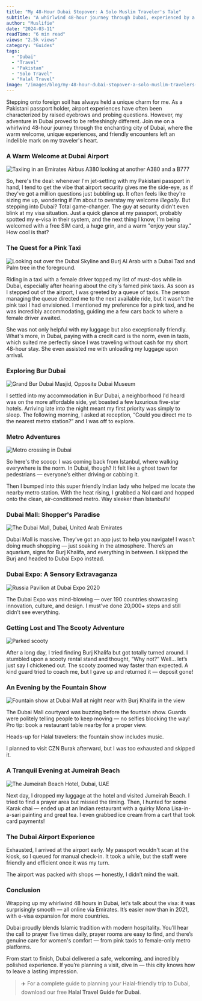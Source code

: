 ```yaml
---
title: "My 48-Hour Dubai Stopover: A Solo Muslim Traveler's Tale"
subtitle: "A whirlwind 48-hour journey through Dubai, experienced by a Pakistani traveler. From warm welcomes and pink taxis to the Dubai Expo and Jumeirah Beach — this story captures it all."
author: "Muslifie"
date: "2024-03-11"
readTime: "6 min read"
views: "2.5k views"
category: "Guides"
tags:
  - "Dubai"
  - "Travel"
  - "Pakistan"
  - "Solo Travel"
  - "Halal Travel"
image: "/images/blog/my-48-hour-dubai-stopover-a-solo-muslim-travelers-tale-731423.webp"
---
```


Stepping onto foreign soil has always held a unique charm for me. As a Pakistani passport holder, airport experiences have often been characterized by raised eyebrows and probing questions. However, my adventure in Dubai proved to be refreshingly different. Join me on a whirlwind 48-hour journey through the enchanting city of Dubai, where the warm welcome, unique experiences, and friendly encounters left an indelible mark on my traveler's heart.

### A Warm Welcome at Dubai Airport

![Taxiing in an Emirates Airbus A380 looking at another A380 and a B777](/images/blog/milind-shah-ptCrM6fq3EI-unsplash_1024x1024.webp)

So, here's the deal: whenever I'm jet-setting with my Pakistani passport in hand, I tend to get the vibe that airport security gives me the side-eye, as if they've got a million questions just bubbling up. It often feels like they're sizing me up, wondering if I'm about to overstay my welcome _illegally_. But stepping into Dubai? Total game-changer. The guy at security didn't even blink at my visa situation. Just a quick glance at my passport, probably spotted my e-visa in their system, and the next thing I know, I'm being welcomed with a free SIM card, a huge grin, and a warm "enjoy your stay." How cool is that?

### The Quest for a Pink Taxi

![Looking out over the Dubai Skyline and Burj Al Arab with a Dubai Taxi and Palm tree in the foreground.](/images/blog/euan-cameron-62BjXl-2iHE-unsplash_1024x1024.webp)

Riding in a taxi with a female driver topped my list of must-dos while in Dubai, especially after hearing about the city's famed pink taxis. As soon as I stepped out of the airport, I was greeted by a queue of taxis. The person managing the queue directed me to the next available ride, but it wasn't the pink taxi I had envisioned. I mentioned my preference for a pink taxi, and he was incredibly accommodating, guiding me a few cars back to where a female driver awaited.

She was not only helpful with my luggage but also exceptionally friendly. What's more, in Dubai, paying with a credit card is the norm, even in taxis, which suited me perfectly since I was traveling without cash for my short 48-hour stay. She even assisted me with unloading my luggage upon arrival.

### Exploring Bur Dubai

![Grand Bur Dubai Masjid, Opposite Dubai Museum](/images/blog/viraj-bhalani-uDJY774-IUg-unsplash_1024x1024.webp)

I settled into my accommodation in Bur Dubai, a neighborhood I'd heard was on the more affordable side, yet boasted a few luxurious five-star hotels. Arriving late into the night meant my first priority was simply to sleep. The following morning, I asked at reception, “Could you direct me to the nearest metro station?” and I was off to explore.

### Metro Adventures

![Metro crossing in Dubai](/images/blog/damir-babacic-nnrv949hz1q-unsplash-2_1024x1024.webp)

So here's the scoop: I was coming back from Istanbul, where walking everywhere is the norm. In Dubai, though? It felt like a ghost town for pedestrians — everyone’s either driving or cabbing it.

Then I bumped into this super friendly Indian lady who helped me locate the nearby metro station. With the heat rising, I grabbed a Nol card and hopped onto the clean, air-conditioned metro. Way sleeker than Istanbul’s!

### Dubai Mall: Shopper's Paradise

![The Dubai Mall, Dubai, United Arab Emirates](/images/blog/yasmina-h-q3yfifd7zme-unsplash-2_1024x1024.jpg)

Dubai Mall is massive. They’ve got an app just to help you navigate! I wasn’t doing much shopping — just soaking in the atmosphere. There’s an aquarium, signs for Burj Khalifa, and everything in between. I skipped the Burj and headed to Dubai Expo instead.

### Dubai Expo: A Sensory Extravaganza

![Russia Pavilion at Dubai Expo 2020](/images/blog/pexels-gaetano-travaglio-10981974_1024x1024.webp)

The Dubai Expo was mind-blowing — over 190 countries showcasing innovation, culture, and design. I must've done 20,000+ steps and still didn’t see everything.

### Getting Lost and The Scooty Adventure

![Parked scooty](/images/blog/markus-spiske-ksi5ozjyo2w-unsplash-2_1024x1024.webp)

After a long day, I tried finding Burj Khalifa but got totally turned around. I stumbled upon a scooty rental stand and thought, “Why not?” Well... let’s just say I chickened out. The scooty zoomed way faster than expected. A kind guard tried to coach me, but I gave up and returned it — deposit gone!

### An Evening by the Fountain Show

![Fountain show at Dubai Mall at night near with Burj Khalifa in the view](/images/blog/kent-tupas-bhfp2ty52yw-unsplash-2_1024x1024.webp)

The Dubai Mall courtyard was buzzing before the fountain show. Guards were politely telling people to keep moving — no selfies blocking the way! Pro tip: book a restaurant table nearby for a proper view.

Heads-up for Halal travelers: the fountain show includes music.

I planned to visit CZN Burak afterward, but I was too exhausted and skipped it.

### A Tranquil Evening at Jumeirah Beach

![The Jumeirah Beach Hotel, Dubai, UAE](/images/blog/nick-fewings-fy-u2ppxiqg-unsplash-2_1024x1024.webp)

Next day, I dropped my luggage at the hotel and visited Jumeirah Beach. I tried to find a prayer area but missed the timing. Then, I hunted for some Karak chai — ended up at an Indian restaurant with a quirky Mona Lisa-in-a-sari painting and great tea. I even grabbed ice cream from a cart that took card payments!

### The Dubai Airport Experience

Exhausted, I arrived at the airport early. My passport wouldn't scan at the kiosk, so I queued for manual check-in. It took a while, but the staff were friendly and efficient once it was my turn.

The airport was packed with shops — honestly, I didn’t mind the wait.

### Conclusion

Wrapping up my whirlwind 48 hours in Dubai, let’s talk about the visa: it was surprisingly smooth — all online via Emirates. It’s easier now than in 2021, with e-visa expansion for more countries.

Dubai proudly blends Islamic tradition with modern hospitality. You’ll hear the call to prayer five times daily, prayer rooms are easy to find, and there’s genuine care for women's comfort — from pink taxis to female-only metro platforms.

From start to finish, Dubai delivered a safe, welcoming, and incredibly polished experience. If you’re planning a visit, dive in — this city knows how to leave a lasting impression.

> ✈️ For a complete guide to planning your Halal-friendly trip to Dubai, download our free **Halal Travel Guide for Dubai**.
